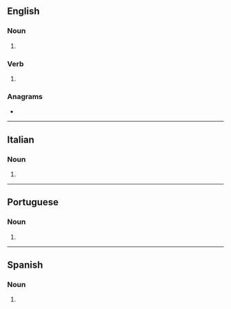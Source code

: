 {{also|TACOS}}
==English==

===Noun===
{{head|en|noun form}}

# {{plural of|en|taco}}

===Verb===
{{head|en|verb form}}

# {{en-third-person singular of|taco}}

===Anagrams===
* {{anagrams|en|a=acost|Ascot|Casto|Coast|Coats|Costa|Cotas|Sacto|ascot|catso|coast|coats|costa|octas|scato-|scoat}}

----

==Italian==

===Noun===
{{head|it|noun form|g=m}}

# {{plural of|it|taco}}

----

==Portuguese==

===Noun===
{{head|pt|noun form}}

# {{plural of|pt|taco}}

----

==Spanish==

===Noun===
{{head|es|noun form|g=m}}

# {{plural of|es|taco}}